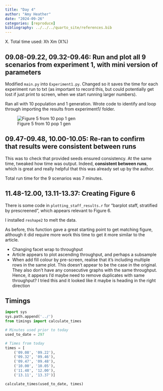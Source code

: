 ```yaml
---
title: "Day 4"
author: "Amy Heather"
date: "2024-09-26"
categories: [reproduce]
bibliography: ../../../quarto_site/references.bib
---
```


::: {.callout-note}

X. Total time used: Xh Xm (X%)

:::

## 09.08-09.22, 09.32-09.46: Run and plot all 9 scenarios from experiment 1, with mini version of parameters

Modified `main.py` into `Experiment1.py`. Changed so it saves the time for each experiment run to txt (as important to record this, but could potentially get lost if just print to screen, when we start running larger numbers).

Ran all with 10 population and 1 generation. Wrote code to identify and loop through importing the results from experiment1/ folder.

![Figure 5 from 10 pop 1 gen](figure5.png)

## 09.47-09.48, 10.00-10.05: Re-ran to confirm that results were consistent between runs

This was to check that provided seeds ensured consistency. At the same time, tweaked how time was output. Indeed, **consistent between runs**, which is great and really helpful that this was already set up by the author.

Total run time for the 9 scenarios was 7 minutes.

## 11.48-12.00, 13.11-13.37: Creating Figure 6

There is some code in `plotting_staff_results.r` for "barplot staff, stratified by prescreened", which appears relevant to Figure 6.

I installed `reshape2` to melt the data.

As before, this function gave a great starting point to get matching figure, although it did require more work this time to get it more similar to the article.

* Changing facet wrap to throughput
* Article appears to plot ascending throughput, and perhaps a subsample
* When add fill colour by pre-screen, realise that it's including multiple rows in the same plot. This doesn't appear to be the case in the original. They also don't have any consecutive graphs with the same throughput. Hence, it appears I'd maybe need to remove duplicates with same throughput? I tried this and it looked like it maybe is heading in the right direction

## Timings

```python
import sys
sys.path.append('../')
from timings import calculate_times

# Minutes used prior to today
used_to_date = 297

# Times from today
times = [
    ('09.08', '09.22'),
    ('09.32', '09.46'),
    ('09.47', '09.48'),
    ('10.00', '10.05'),
    ('11.48', '12.00'),
    ('13.11', '13.37')]

calculate_times(used_to_date, times)
```